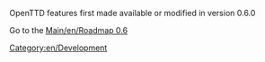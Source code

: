 OpenTTD features first made available or modified in version 0.6.0

Go to the [[Main/en/Roadmap 0.6]]

[[Category:en/Development]]